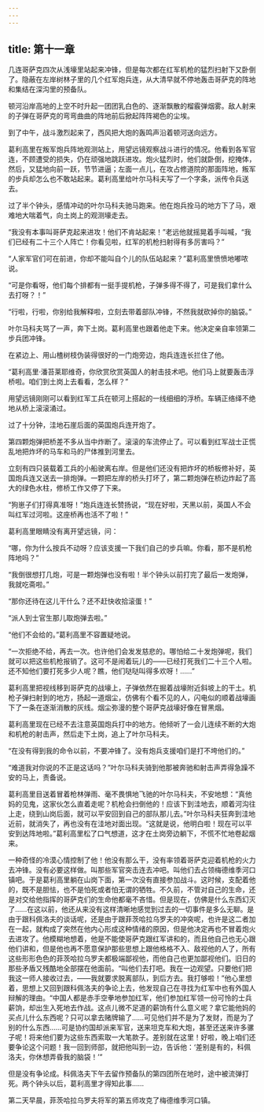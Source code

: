 ```yaml
---
---
---
```

title: 第十一章
---




几连哥萨克四次从浅壕里站起来冲锋，但是每次都在红军机枪的猛烈扫射下又卧倒了。隐蔽在左岸树林子里的几个红军炮兵连，从大清早就不停地轰击哥萨克的阵地和集结在深沟里的预备队。

顿河沿岸高地的上空不时升起一团团乳白色的、逐渐飘散的榴霰弹烟雾。敌人射来的子弹在哥萨克的弯弯曲曲的阵地前后掀起阵阵褐色的尘埃。

到了中午，战斗激烈起来了，西风把大炮的轰鸣声沿着顿河送向远方。

葛利高里在叛军炮兵阵地观测站上，用望远镜观察战斗进行的情况。他看到各军官连，不顾遭受的损失，仍在顽强地跳跃进攻。炮火猛烈时，他们就卧倒，挖掩体，然后，又猛地向前一跃，节节进逼；左面一点儿，在攻占修道院的那面阵地，叛军的步兵却怎么也不敢站起来。葛利高里给叶尔马科夫写了一个字条，派传令兵送去。

过了半个钟头，感情冲动的叶尔马科夫驰马跑来。他在炮兵拴马的地方下了马，艰难地大喘着气，向土岗上的观测壕走去。

“我没有本事叫哥萨克起来进攻！他们不肯站起来！”老远他就摇晃着手叫喊，“我们已经有二十三个人阵亡！你看见啦，红军的机枪扫射得有多厉害吗？”

“人家军官们可在前进，你却不能叫自个儿的队伍站起来？”葛利高里愤愤地嘟哝说。

“可是你看呀，他们每个排都有一挺手提机枪，子弹多得不得了，可是我们拿什么去打呀？！”

“行啦，行啦，你别给我解释啦，立刻去带着部队冲锋，不然我就砍掉你的脑袋。”

叶尔马科夫骂了一声，奔下土岗。葛利高里也跟着他走下来。他决定亲自率领第二步兵团冲锋。

在紧边上、用山楂树枝伪装得很好的一门炮旁边，炮兵连连长拦住了他。

“葛利高里·潘苔莱耶维奇，你欣赏欣赏英国人的射击技术吧。他们马上就要轰击浮桥啦。咱们到土岗上去看看，怎么样？”

用望远镜刚刚可以看到红军工兵在顿河上搭起的一线细细的浮桥。车辆正络绎不绝地从桥上滚滚涌过。

过了十分钟，洼地石崖后面的英国炮兵连开炮了。

第四颗炮弹把桥差不多从当中炸断了。滚滚的车流停止了。可以看到红军战士正慌乱地把炸坏的马车和马的尸体推到河里去。

立刻有四只装载着工兵的小船驶离右岸。但是他们还没有把炸坏的桥板修补好，英国炮兵连又送去一排炮弹。一颗把左岸的桥头打坏了，第二颗炮弹在桥边炸起了高大的绿色水柱，修桥工作又停了下来。

“狗崽子们打得真准呀！”炮兵连连长赞扬说，“现在好啦，天黑以前，英国人不会叫红军过河啦。这座桥再也活不了啦！”

葛利高里眼睛没有离开望远镜，问：

“哪，你为什么按兵不动呀？应该支援一下我们自己的步兵嘛。你看，那不是机枪阵地吗？”

“我倒很想打几炮，可是一颗炮弹也没有啦！半个钟头以前打完了最后一发炮弹，我就吃斋啦。”

“那你还待在这儿干什么？还不赶快收拾滚蛋！”

“派人到士官生那儿取炮弹去啦。”

“他们不会给的。”葛利高里不容置疑地说。

“一次拒绝不给，再去一次。也许他们会发发慈悲的。哪怕给二十发炮弹呢，我们就可以把这些机枪报销了。这可不是闹着玩儿的——已经打死我们二十三个人啦。还不知他们要打死多少人呢？瞧，他们哒哒叫得多欢呀！……”

葛利高里把视线移到哥萨克的战壕上，子弹依然在掘着战壕附近斜坡上的干土。机枪子弹扫射到的地方，扬起一道烟尘，仿佛有个看不见的人，闪电似的顺着战壕画下了一条在逐渐消散的灰线。烟尘弥漫的整个哥萨克战壕好像在冒黑烟。

葛利高里现在已经不去注意英国炮兵打中的地方。他倾听了一会儿连续不断的大炮和机枪的射击声，然后走下土岗，追上了叶尔马科夫。

“在没有得到我的命令以前，不要冲锋了。没有炮兵支援咱们是打不垮他们的。”

“难道我对你说的不正是这话吗？”叶尔马科夫骑到他那被奔驰和射击声弄得急躁不安的马上，责备说。

葛利高里目送着冒着枪林弹雨、毫不畏惧地飞驰的叶尔马科夫，不安地想：“真他妈的见鬼，这家伙怎么直着走呢？机枪会扫倒他的！应该下到洼地去，顺着河沟往上走，绕到山岗后面，就可以平安回到自己的部队那儿去。”叶尔马科夫狂奔到洼地近前，就消失了，再也没有在洼地对面出现。“这就是说，他明白啦！现在可以平安到达阵地啦。”葛利高里松了口气想道，这才在土岗旁边躺下，不慌不忙地卷起烟来。

一种奇怪的冷漠心情控制了他！他没有那么干，没有率领着哥萨克迎着机枪的火力去冲锋。没有必要这样做。叫那些军官突击连去冲吧。叫他们去占领梅德维季河口镇吧。于是葛利高里躺在山岗下面，第一次没有直接参加战斗。这时候，支配着他的，既不是胆怯，也不是怕死或者怕无谓的牺牲。不久前，不管对自己的生命，还是对交给他指挥的哥萨克们的生命他都毫不吝惜。但是现在，仿佛是什么东西幻灭了……在这以前，他还从来没有这样清晰地感觉到过去的一切事件是多么无聊。是由于跟科佩洛夫的谈话呢，还是由于跟菲茨哈拉乌罗夫的冲突呢，也许是这二者加在一起，就构成了突然在他内心形成这种情绪的原因，但是他决定再也不冒着炮火去进攻了。他模糊地想着，他是不能使哥萨克跟红军讲和的，而且他自己也无心跟他们讲和，但是他也再不愿意保护那些思想上跟他格格不入、敌视他的人了，所有这些形形色色的菲茨哈拉乌罗夫都极端鄙视他，而他自己也更加鄙视他们。旧日的那些矛盾又残酷地全部摆在他面前。“叫他们去打吧。我在一边观望。只要他们把我这一师人接收过去，——我就要求脱离部队，到后方去。我打够啦！”他心里想着，思想上又回到跟科佩洛夫的争论上去，他发现自己在寻找为红军中也有外国人辩解的理由。“中国人都是赤手空拳地参加红军，他们参加红军领一份可怜的士兵薪饷，却出生入死地去作战。这点儿微不足道的薪饷有什么意义呢？拿它能他妈的买点儿什么东西呢？只可以拿去赌牌输了……可见他们并不是为了发财，而是为了别的什么东西……可是协约国却派来军官，送来坦克车和大炮，甚至还送来许多骡子呢！将来他们要为这些东西索取一大笔款子。差别就在这里！好啦，晚上咱们还要争论这个问题！我一回到师部，就把他叫到一边，告诉他：‘差别是有的，科佩洛夫，你休想弄昏我的脑袋！’”

但是没有争论成。科佩洛夫下午去留作预备队的第四团所在地时，途中被流弹打死。两个钟头以后，葛利高里才得知此事……

第二天早晨，菲茨哈拉乌罗夫将军的第五师攻克了梅德维季河口镇。
